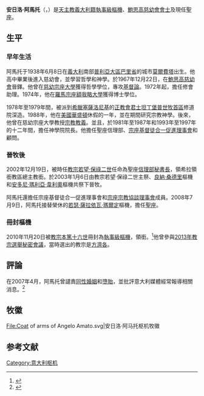 {{blpsources|time=2017-12-20T16:01:09+00:00}}
{{NoteTA
|T=zh-hk:安傑洛·阿馬托; zh-tw:安日洛·阿馬托;
|1=zh-hk:安傑洛; zh-tw:安日洛;
}}
{{Infobox Christian leader
| type             = Cardinal
| honorific-prefix =
| name             = 安日洛·阿馬托<br />Angelo Amato
| honorific-suffix =[[鮑思高慈幼會|鮑思高慈幼會]]
| archbishop_of    = [[聖座|聖座]]{{link-en|封聖部|Congregation for the Causes of Saints|封聖部部長}}
| image            = Visita de Cardenal Angelo Amato - 17792469768 (cropped).jpg
| caption          = 
| province         =
| diocese          =
| see              =
| appointed        = 2008年7月9日
| ended            = 
| predecessor      = [[若瑟·薩拉依瓦·瑪爾定|若瑟·薩拉依瓦·瑪爾定]]樞機
| successor        = （現任）
| other_post       = {{link-en|阿郊洛聖母堂|Santa Maria in Aquiro|阿郊洛聖母執事區領銜執事}}
| ordination       = 1967年12月22日
| ordinated_by     = 
| consecration     = 2003年1月6日
| consecrated_by   = [[教宗若望·保祿二世|教宗若望·保祿二世]]
| cardinal         = 2010年11月20日
| created_cardinal_by = [[教宗本篤十六世|教宗本篤十六世]]
| rank             = [[樞機|執事級樞機]]
| birth_name       = Angelo Amato
| birth_date       = {{Birth date and age|1938|6|8|df=yes}}
| birth_place      = [[義大利|義大利]][[普利亞大區|普利亞大區]][[巴里省|巴里省]][[莫爾費塔|莫爾費塔]]
| death_date       = 
| death_place      = 
| buried           =
| nationality      = [[義大利人|義大利籍]]
| previous_post    = {{unbulleted list|希拉領銜教區領銜總主教（2002年－2010年）|[[信理部|信理部秘書長]]（2002年－2008年）}}
| religion         = [[天主教|天主教]]
| residence        =
| parents          =
| alma_mater       =
| signature        =
| coat_of_arms     = Coat of arms of Angelo Amato.svg
| motto            = Sufficit gratia mea（吾恩足矣）
}}
'''安日洛·阿馬托'''（{{lang-it|Angelo Amato}}，{{bd|1938年|6月8日|catIdx=Angelo Amato}}）是[[天主教|天主教]][[義大利人|義大利籍]][[樞機|執事級樞機]]、[[鮑思高慈幼會|鮑思高慈幼會會士]]及現任[[聖座|聖座]]{{link-en|封聖部|Congregation for the Causes of Saints|封聖部部長}}。

== 生平 ==
=== 早年生活 ===
阿馬托于1938年6月8日在[[義大利|義大利]]南部[[普利亞大區|普利亞大區]][[巴里省|巴里省]]的城市[[莫爾費塔|莫爾費塔]]出生。他高中畢業後進入慈幼會，並學習哲學和神學。於1967年12月22日，在[[鮑思高慈幼會|鮑思高慈幼會]]晉鐸。他曾在[[慈幼宗座大學|慈幼宗座大學]]獲得哲學學位，專攻[[基督論|基督論]]。1972年起，擔任修會助理。1974年，他在[[羅馬|羅馬]][[宗座額我略大學|宗座額我略大學]]獲得博士學位。

1978年至1979年間，被派到[[希臘|希臘]][[塞薩洛尼基|塞薩洛尼基]]的[[正教會|正教會]][[君士坦丁堡普世牧首區|君士坦丁堡普世牧首區]]修道院深造。1988年，他在[[美國|美國]][[華盛頓哥倫比亞特區|華盛頓]]休假的一年，並在期間研究宗教神學。後來，他曾在慈幼宗座大學教授[[宗教教義|宗教教義]]。並且，於1981年至1987年和1993年至1997年的十二年間，擔任神學院院長。他擔任聖座信理部、[[宗座基督徒合一促進理事會|宗座基督徒合一促進理事會]]和{{link-en|主教部|Congregation for Bishops}}顧問。

=== 晉牧後 ===
2002年12月19日，被時任[[教宗|教宗]][[若望·保祿二世|若望·保祿二世]]任命為聖座[[信理部|信理部秘書長]]，領希拉領銜教區總主教銜。於2003年1月6日由教宗若望·保祿二世主祭、[[良納·桑德里|良納·桑德里]]樞機和[[安多尼·瑪利亞·韋利奧|安多尼·瑪利亞·韋利奧]]樞機共祭下晉牧。

阿馬托還擔任宗座基督徒合一促進理事會和[[宗座宗教協談理事會|宗座宗教協談理事會]]成員。2008年7月9日，阿馬托接替榮休的[[若瑟·薩拉依瓦·瑪爾定|若瑟·薩拉依瓦·瑪爾定]]樞機，擔任[[聖座|聖座]]{{link-en|封聖部|Congregation for the Causes of Saints|封聖部部長}}。

=== 冊封樞機 ===
2010年11月20日被[[教宗本篤十六世|教宗本篤十六世]]冊封為[[樞機|執事級樞機]]，領{{link-en|阿郊洛聖母堂|Santa Maria in Aquiro|阿郊洛聖母執事區執事}}銜。<ref>{{cite web|url=http://www.catholicnews.com/data/stories/cns/1004309.htm|title=Pope names 24 new cardinals, including two from United States|work=Catholic News Service|access-date=2015-01-23|archive-date=2015-07-08|archive-url=https://web.archive.org/web/20150708203149/http://www.catholicnews.com/data/stories/cns/1004309.htm|dead-url=no}}</ref>他曾參與[[2013年教宗選舉秘密會議|2013年教宗選舉秘密會議]]，當時選出的教宗是[[方濟各_(教宗)|方濟各]]。

== 評論 ==
在2007年4月，阿馬托曾譴責[[同性婚姻|同性婚姻]]和[[墮胎|墮胎]]，並批評意大利媒體經常報導相關消息。<ref>{{Cite news |first=Philip |last=Pullella |coauthors= |title=Gay marriage evil, abortion terrorism: Vatican |date=2007-04-23 |publisher= |url=https://news.yahoo.com/s/nm/20070423/wl_nm/pope_gays_dc |work=Reuters |pages= |accessdate=2007-04-23 |language= |archiveurl=https://web.archive.org/web/20070426054130/http://news.yahoo.com/s/nm/20070423/wl_nm/pope_gays_dc |archivedate=2007-04-26 |deadurl=no }}</ref>

== 牧徽 ==
<gallery>
File:Coat of arms of Angelo Amato.svg|安日洛·阿马托枢机牧徽
</gallery>

== 参考文献 ==
{{reflist}}

{{樞機團}}
[[Category:意大利枢机|Category:意大利枢机]]